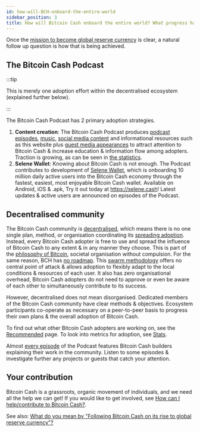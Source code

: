 ```yaml
---
id: how-will-BCH-onboard-the-entire-world
sidebar_position: 3
title: How will Bitcoin Cash onboard the entire world? What progress has been made?
---
```


Once the [mission to become global reserve currency](/faqs/Global-Reserve-Currency/what-do-you-mean-global-reserve-currency) is clear, a natural follow up question is how that is being achieved.

## The Bitcoin Cash Podcast

:::tip

This is merely one adoption effort within the decentralised ecosystem (explained further below).

:::

The Bitcoin Cash Podcast has 2 primary adoption strategies.

1. **Content creation**: The Bitcoin Cash Podcast produces [podcast episodes](/episodes/welcome), [music](/music), [social media content](/stats#social-media-reach) and informational resources such as this website plus [guest media appearances](https://www.youtube.com/watch?v=x0QNf5P9tpo&list=PLo1CFIKcwE6J1-9s0spccvCYwnuZH4vqk) to attract attention to Bitcoin Cash & increase education & information flow among adopters. Traction is growing, as can be seen in [the statistics](/stats#the-bitcoin-cash-podcast).
2. **Selene Wallet**: Knowing about Bitcoin Cash is not enough. The Podcast contributes to development of [Selene Wallet](https://selene.cash), which is onboarding 10 million daily active users into the Bitcoin Cash economy through the fastest, easiest, most enjoyable Bitcoin Cash wallet. Available on Android, iOS & .apk, Try it out today at https://selene.cash! Latest updates & active users are announced on episodes of the Podcast.

## Decentralised community

The Bitcoin Cash community is [decentralised](/faqs/Decentralisation/how-does-BCH-governance-work), which means there is no one single plan, method, or organisation coordinating its [spreading adoption](/faqs/BCH/is-BCH-spreading). Instead, every Bitcoin Cash adopter is free to use and spread the influence of Bitcoin Cash to any extent & in any manner they choose. This is part of the [philosophy of Bitcoin](/start#episode-3-of-10-philosophy), societal organisation without compulsion. For the same reason, BCH has [no roadmap](/faqs/Decentralisation/does-BCH-have-a-roadmap). This [swarm methodology](https://falkvinge.net/wp-content/uploads/2017/11/letter-from-the-ceo.pdf) offers no central point of attack & allows adoption to flexibly adapt to the local conditions & resources of each user. It also has zero organisational overhead, Bitcoin Cash adopters do not need to approve or even be aware of each other to simultaneously contribute to its success.

However, decentralised does not mean disorganised. Dedicated members of the Bitcoin Cash community have clear methods & objectives. Ecosystem participants co-operate as necessary on a peer-to-peer basis to progress their own plans & the overall adoption of Bitcoin Cash.

To find out what other Bitcoin Cash adopters are working on, see the [Recommended](/recommended) page. To look into metrics for adoption, see [Stats](/stats).

Almost [every episode](/episodes/welcome) of the Podcast features Bitcoin Cash builders explaining their work in the community. Listen to some episodes & investigate further any projects or guests that catch your attention.

## Your contribution

Bitcoin Cash is a grassroots, organic movement of individuals, and we need all the help we can get! If you would like to get involved, see [How can I help/contribute to Bitcoin Cash?](/faqs/BCH/how-can-i-contribute-to-bitcoin-cash).

See also: [What do you mean by "Following Bitcoin Cash on its rise to global reserve currency"?](/faqs/Global-Reserve-Currency/what-do-you-mean-global-reserve-currency)
